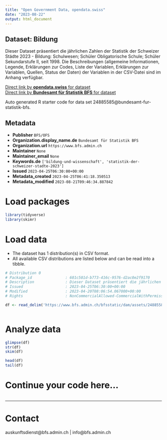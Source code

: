 ```yaml
---
title: "Open Government Data, opendata.swiss"
date: "2023-08-22"
output: html_document
---
```


## Dataset: Bildung

Dieser Dataset präsentiert die jährlichen Zahlen der Statistik der Schweizer Städte 2023 - Bildung: Schulwesen; Schüler Obligatorische Schule; Schüler Sekundarstufe II, seit 1998. Die Beschreibungen (allgemeine Informationen, Legende, Erklärungen zur Codes, Liste der Variablen, Erklärungen zur Variablen, Quellen, Status der Daten) der Variablen in der CSV-Datei sind im Anhang verfügbar.

[Direct link by **opendata.swiss** for dataset](https://opendata.swiss/de/dataset/bildung)<br>
[Direct link by **Bundesamt für Statistik BFS** for dataset](https://www.bfs.admin.ch/asset/de/ts-b-ssv-09-2023)

Auto generated R starter code for data set 24885585@bundesamt-fur-statistik-bfs.

## Metadata

- **Publisher** `BFS/OFS`
- **Organization.display_name.de** `Bundesamt für Statistik BFS`
- **Organization.url** `https://www.bfs.admin.ch`
- **Maintainer** `None`
- **Maintainer_email** `None`
- **Keywords.de** `['bildung-und-wissenschaft', 'statistik-der-schweizer-stadte-2023']`
- **Issued** `2023-04-25T06:30:00+00:00`
- **Metadata_created** `2023-04-25T06:41:18.350513`
- **Metadata_modified** `2023-08-21T09:46:34.887842`


# Load packages

```r

library(tidyverse)
library(skimr)

```

# Load data

-   The dataset has 1 distribution(s) in CSV format.
-   All available CSV distributions are listed below and can be read into a tibble.

```r

# Distribution 0
# Package_id               : 601c501d-b773-416c-9576-d2ac0e2f9170
# Description              : Dieser Dataset präsentiert die jährlichen Zahlen der Statistik der Schweizer Städte 2023 - Bildung: Schulwesen; Schüler Obligatorische Schule; Schüler Sekundarstufe II, seit 1998. Die Beschreibungen (allgemeine Informationen, Legende, Erklärungen zur Codes, Liste der Variablen, Erklärungen zur Variablen, Quellen, Status der Daten) der Variablen in der CSV-Datei sind im Anhang verfügbar.
# Issued                   : 2023-04-25T06:30:00+00:00
# Modified                 : 2023-04-20T08:06:54.067000+00:00
# Rights                   : NonCommercialAllowed-CommercialWithPermission-ReferenceRequired

df <- read_delim('https://www.bfs.admin.ch/bfsstatic/dam/assets/24885588/master')



```

# Analyze data

```r

glimpse(df)
str(df)
skim(df)

head(df)
tail(df)

```

# Continue your code here...

```r

```

------------------------------------------------------------------------

# Contact

auskunftsdienst@bfs.admin.ch | info@bfs.admin.ch
